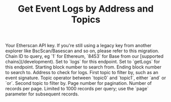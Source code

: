 ﻿---
title: "Get Event Logs by Address and Topics"
api: "GET /v2/api"
keywords: ["event logs", "address topics"]
---



  <ParamField query="apikey" type="string">
    Your Etherscan API key. If you're still using a legacy key from another explorer like BscScan/Basescan and so on, please refer to this migration.
  </ParamField>
  <ParamField query="chainid" type="string" default="1">
    Chain ID to query, eg `1` for Ethereum, `8453` for Base from our [supported chains](/development).
  </ParamField>
  <ParamField query="module" type="string" default="logs">
    Set to `logs` for this endpoint.
  </ParamField>
  <ParamField query="action" type="string" default="getLogs">
    Set to `getLogs` for this endpoint.
  </ParamField>
  <ParamField query="fromBlock" type="integer" default="15073139">
    Starting block number to search from.
  </ParamField>
  <ParamField query="toBlock" type="integer" default="15074139">
    Ending block number to search to.
  </ParamField>
  <ParamField query="address" type="string" default="0x59728544b08ab483533076417fbbb2fd0b17ce3a">
    Address to check for logs.
  </ParamField>
  <ParamField query="topic0" type="string" default="0x27c4f0403323142b599832f26acd21c74a9e5b809f2215726e244a4ac588cd7d">
    First topic to filter by, such as an event signature.
  </ParamField>
  <ParamField query="topic0_1_opr" type="string" default="and">
    Topic operator between `topic0` and `topic1`, either `and` or `or`.
  </ParamField>
  <ParamField query="topic1" type="string" default="0x00000000000000000000000023581767a106ae21c074b2276d25e5c3e136a68b">
    Second topic to filter by.
  </ParamField>
  <ParamField query="page" type="integer" default="1">
    Page number for pagination.
  </ParamField>
  <ParamField query="offset" type="integer" default="1000">
    Number of records per page. Limited to 1000 records per query; use the `page` parameter for subsequent records.
  </ParamField>
